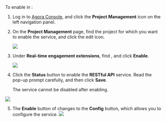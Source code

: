 
To enable <Vg k="MPUSH" /> in <Vg k="CONSOLE" />:

1. Log in to [Agora Console](https://console.agora.io/), and click the **Project Management** icon on the left navigation panel.

2. On the **Project Management** page, find the project for which you want to enable the <Vg k="MPUSH" /> service, and click the edit icon.

    <img src="https://web-cdn.agora.io/docs-files/1637660034129"/>

3. Under **Real-time engagement extensions**, find **<Vg k="MPUSH" />**, and click **Enable**.

    <img src="https://web-cdn.agora.io/docs-files/1661509060968"/>

4. Click the **Status** button to enable the <Vg k="MPUSH" /> **RESTful API** service. Read the pop-up prompt carefully, and then click **Save**. <div class="alert note">The service cannot be disabled after enabling. </div>
 <img src="https://web-cdn.agora.io/docs-files/1664337871113"/>


5. The **Enable** button of **<Vg k="MPUSH" />** changes to the **Config** button, which allows you to configure the <Vg k="MPUSH" /> service.
    <img src="https://web-cdn.agora.io/docs-files/1661509305442"/>
